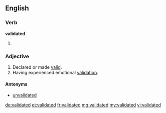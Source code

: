 ==English==

===Verb===
'''validated'''

# {{past of|validate}}

===Adjective===
{{en-adj|-}}

# Declared or made [[valid]].
# Having experienced emotional [[validation]].

====Antonyms====
* [[unvalidated]]

[[de:validated]]
[[et:validated]]
[[fr:validated]]
[[mg:validated]]
[[my:validated]]
[[vi:validated]]